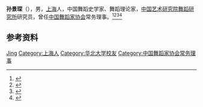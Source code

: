 '''孙景琛'''（{{bd|1929年|}}），男，[[上海|上海]]人，中国舞蹈史学家、舞蹈理论家，[[中国艺术研究院舞蹈研究所|中国艺术研究院舞蹈研究所]]研究员，曾任[[中国舞蹈家协会|中国舞蹈家协会]]常务理事。<ref>{{Cite book|title=中国当代艺术界名人录|author=中国名人研究院编; 异天, 戈德主编|publisher=社会科学文献出版社|year=1993|isbn=|location=北京|pages=}}</ref><ref>{{Cite book|title=20世纪中华人物名字号辞典|author=周家珍编著|publisher=法律出版社|year=2000|isbn=9787503628320|location=北京|pages=}}</ref><ref>{{Cite book|title=中国当代文化艺术名人大辞典|author=刘波主编|publisher=国际文化出版公司|year=1993|isbn=9787800493898|location=北京|pages=}}</ref><ref>{{Cite book|title=中国艺术家辞典 • 现代第四分册|author=北京语言学院《中国艺术家辞典》编委会编|publisher=湖南人民出版社|year=1984|isbn=|location=长沙|pages=}}</ref>

== 参考资料 ==
{{reflist}}

{{中国人物小作品}}
{{Navboxes
| title  = 孙景琛在[[中国舞蹈家协会|中国舞蹈家协会]]的职务
| list1  =
{{中国舞蹈家协会第四届理事会}}
}}

{{Authority control|NLC=000054078|VIAF=67849042|LCCN=n83192533|ISNI=0000000023618410|CINII=DA10929826|CALIS=n2004430546}}
{{DEFAULTSORT:Sun jingchen}}
[[Category:孙姓|Jing]]
[[Category:上海人|Category:上海人]]
[[Category:华北大学校友|Category:华北大学校友]]
[[Category:中国舞蹈家协会常务理事|Category:中国舞蹈家协会常务理事]]